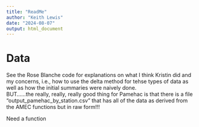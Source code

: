 ```yaml
---
title: "ReadMe"
author: "Keith Lewis"
date: "2024-08-07"
output: html_document
---
```


# Data
See the Rose Blanche code for explanations on what I think Kristin did and my concerns, i.e., how to use the delta method for tehse types of data as well as how the initial summaries were naively done.  
BUT......the really, really, really good thing for Pamehac is that there is a file "output_pamehac_by_station.csv" that has all of the data as derived from the AMEC functions but in raw form!!!  

Need a function